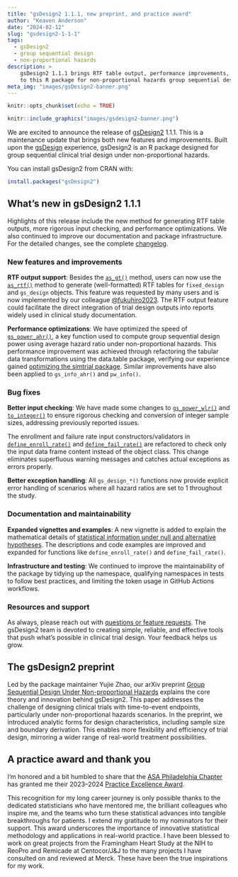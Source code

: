 ```yaml
---
title: "gsDesign2 1.1.1, new preprint, and practice award"
author: "Keaven Anderson"
date: "2024-02-12"
slug: "gsdesign2-1-1-1"
tags:
  - gsDesign2
  - group sequential design
  - non-proportional hazards
description: >
    gsDesign2 1.1.1 brings RTF table output, performance improvements, and more
    to this R package for non-proportional hazards group sequential design.
meta_img: "images/gsDesign2-banner.png"
---
```


```r
knitr::opts_chunk$set(echo = TRUE)
```

```r
knitr::include_graphics("images/gsdesign2-banner.png")
```

We are excited to announce the release of
[gsDesign2](https://merck.github.io/gsDesign2/) 1.1.1.
This is a maintenance update that brings both new features and improvements.
Built upon the [gsDesign](https://keaven.github.io/gsDesign/) experience,
gsDesign2 is an R package designed for group sequential clinical trial design
under non-proportional hazards.

You can install gsDesign2 from CRAN with:

```r
install.packages("gsDesign2")
```

## What's new in gsDesign2 1.1.1

Highlights of this release include the new method for generating RTF table
outputs, more rigorous input checking, and performance optimizations.
We also continued to improve our documentation and package infrastructure.
For the detailed changes, see the complete [changelog](https://merck.github.io/gsDesign2/news/).

### New features and improvements

**RTF output support**:
Besides the [`as_gt()`](https://merck.github.io/gsDesign2/reference/as_gt.html) method,
users can now use the [`as_rtf()`](https://merck.github.io/gsDesign2/reference/as_rtf.html) method
to generate (well-formatted) RTF tables for `fixed_design` and `gs_design` objects.
This feature was requested by many users and is now implemented by
our colleague [@fukuhiro2023](https://github.com/fukuhiro2023).
The RTF output feature could facilitate the direct integration of trial design
outputs into reports widely used in clinical study documentation.

**Performance optimizations**:
We have optimized the speed of
[`gs_power_ahr()`](https://merck.github.io/gsDesign2/reference/gs_power_ahr.html),
a key function used to compute group sequential design power using average
hazard ratio under non-proportional hazards. This performance improvement was
achieved through refactoring the tabular data transformations using the
data.table package, verifying our experience gained
[optimizing the simtrial package](/blog/simtrial-0-3-2/).
Similar improvements have also been applied to `gs_info_ahr()` and `pw_info()`.

### Bug fixes

**Better input checking**:
We have made some changes to
[`gs_power_wlr()`](https://merck.github.io/gsDesign2/reference/gs_power_wlr.html)
and [`to_integer()`](https://merck.github.io/gsDesign2/reference/to_integer.html)
to ensure rigorous checking and conversion of integer sample sizes, addressing
previously reported issues.

The enrollment and failure rate input constructors/validators
in [`define_enroll_rate()`](https://merck.github.io/gsDesign2/reference/define_enroll_rate.html) and [`define_fail_rate()`](https://merck.github.io/gsDesign2/reference/define_fail_rate.html) are
refactored to check only the input data frame content instead of the object class.
This change eliminates superfluous warning messages and catches actual
exceptions as errors properly.

**Better exception handling**:
All `gs_design_*()` functions now provide explicit error handling of scenarios
where all hazard ratios are set to 1 throughout the study.

### Documentation and maintainability

**Expanded vignettes and examples**:
A new vignette is added to explain the mathematical details of
[statistical information under null and alternative hypotheses](https://merck.github.io/gsDesign2/articles/story-info-formula.html).
The descriptions and code examples are improved and expanded for functions like
`define_enroll_rate()` and `define_fail_rate()`.

**Infrastructure and testing**:
We continued to improve the maintainability of the package by tidying up the
namespace, qualifying namespaces in tests to follow best practices,
and limiting the token usage in GitHub Actions workflows.

### Resources and support

As always, please reach out with
[questions or feature requests](https://github.com/Merck/gsDesign2/issues).
The gsDesign2 team is devoted to creating simple, reliable, and effective tools
that push what's possible in clinical trial design. Your feedback helps us grow.

## The gsDesign2 preprint

Led by the package maintainer Yujie Zhao, our arXiv preprint
[Group Sequential Design Under Non-proportional Hazards](https://arxiv.org/abs/2312.01723)
explains the core theory and innovation behind gsDesign2.
This paper addresses the challenge of designing clinical trials with
time-to-event endpoints, particularly under non-proportional hazards scenarios.
In the preprint, we introduced analytic forms for design characteristics,
including sample size and boundary derivation. This enables more flexibility
and efficiency of trial design, mirroring a wider range of real-world
treatment possibilities.

## A practice award and thank you

I'm honored and a bit humbled to share that the
[ASA Philadelphia Chapter](https://community.amstat.org/philadelphia/home)
has granted me their 2023--2024
[Practice Excellence Award](https://community.amstat.org/philadelphia/awards/awardsrecipients).

This recognition for my long career journey is only possible thanks to the
dedicated statisticians who have mentored me, the brilliant colleagues
who inspire me, and the teams who turn these statistical advances into
tangible breakthroughs for patients.
I extend my gratitude to my nominators for their support.
This award underscores the importance of innovative
statistical methodology and applications in real-world practice.
I have been blessed to work on great projects from the
Framingham Heart Study at the NIH to ReoPro and Remicade at Centocor/J&J
to the many projects I have consulted on and reviewed at Merck.
These have been the true inspirations for my work.
